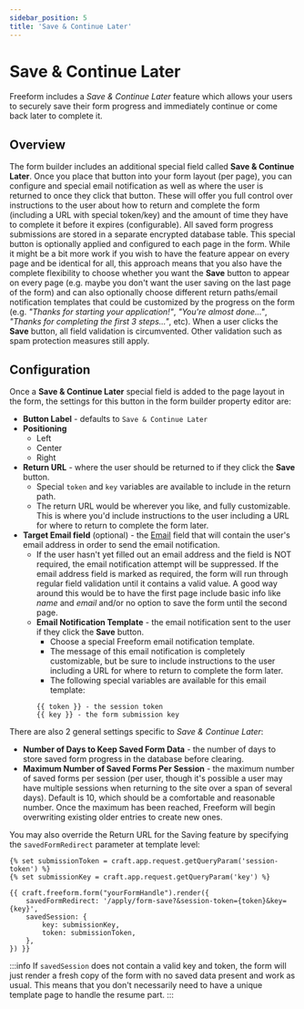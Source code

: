 ```yaml
---
sidebar_position: 5
title: 'Save & Continue Later'
---
```





# Save & Continue Later

Freeform includes a _Save & Continue Later_ feature which allows your users to securely save their form progress and immediately continue or come back later to complete it.

## Overview

The form builder includes an additional special field called **Save & Continue Later**. Once you place that button into your form layout (per page), you can configure and special email notification as well as where the user is returned to once they click that button. These will offer you full control over instructions to the user about how to return and complete the form (including a URL with special token/key) and the amount of time they have to complete it before it expires (configurable). All saved form progress submissions are stored in a separate encrypted database table. This special button is optionally applied and configured to each page in the form. While it might be a bit more work if you wish to have the feature appear on every page and be identical for all, this approach means that you also have the complete flexibility to choose whether you want the **Save** button to appear on every page (e.g. maybe you don't want the user saving on the last page of the form) and can also optionally choose different return paths/email notification templates that could be customized by the progress on the form (e.g. _"Thanks for starting your application!"_, _"You're almost done..."_, _"Thanks for completing the first 3 steps..."_, etc). When a user clicks the **Save** button, all field validation is circumvented. Other validation such as spam protection measures still apply.

## Configuration

Once a **Save & Continue Later** special field is added to the page layout in the form, the settings for this button in the form builder property editor are:

- **Button Label** - defaults to `Save & Continue Later`
- **Positioning**
  - Left
  - Center
  - Right
- **Return URL** - where the user should be returned to if they click the **Save** button.
  - Special `token` and `key` variables are available to include in the return path.
  - The return URL would be wherever you like, and fully customizable. This is where you'd include instructions to the user including a URL for where to return to complete the form later.
- **Target Email field** (optional) - the [Email](./fields#email) field that will contain the user's email address in order to send the email notification.
  - If the user hasn't yet filled out an email address and the field is NOT required, the email notification attempt will be suppressed. If the email address field is marked as required, the form will run through regular field validation until it contains a valid value. A good way around this would be to have the first page include basic info like _name_ and _email_ and/or no option to save the form until the second page.
  - **Email Notification Template** - the email notification sent to the user if they click the **Save** button.
    - Choose a special Freeform email notification template.
    - The message of this email notification is completely customizable, but be sure to include instructions to the user including a URL for where to return to complete the form later.
    - The following special variables are available for this email template:
    ```twig
    {{ token }} - the session token
    {{ key }} - the form submission key
    ```

There are also 2 general settings specific to _Save & Continue Later_:

- **Number of Days to Keep Saved Form Data** - the number of days to store saved form progress in the database before clearing.
- **Maximum Number of Saved Forms Per Session** - the maximum number of saved forms per session (per user, though it's possible a user may have multiple sessions when returning to the site over a span of several days). Default is 10, which should be a comfortable and reasonable number. Once the maximum has been reached, Freeform will begin overwriting existing older entries to create new ones.

You may also override the Return URL for the Saving feature by specifying the `savedFormRedirect` parameter at template level:

```twig {5} showLineNumbers
{% set submissionToken = craft.app.request.getQueryParam('session-token') %}
{% set submissionKey = craft.app.request.getQueryParam('key') %}

{{ craft.freeform.form("yourFormHandle").render({
    savedFormRedirect: '/apply/form-save?&session-token={token}&key={key}',
    savedSession: {
        key: submissionKey,
        token: submissionToken,
    },
}) }}
```

:::info
If `savedSession` does not contain a valid key and token, the form will just render a fresh copy of the form with no saved data present and work as usual. This means that you don't necessarily need to have a unique template page to handle the resume part.
:::
